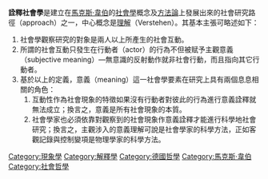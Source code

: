 '''詮釋社會學'''是建立在[[馬克斯·韋伯|馬克斯·韋伯]]的[[社會學|社會學]]概念及[[方法論|方法論]]上發展出來的社會研究路徑（approach）之一，中心概念是[[理解|理解]]（Verstehen）。其基本主張可略述如下：
#社會學觀察研究的對象是兩人以上所產生的社會互動。
#所謂的社會互動只發生在行動者（actor）的行為不但被赋予主觀意義（subjective meaning）—無意識的反射動作就非社會行動，而且指向其它行動者。
#基於以上的定義，意義（meaning）這一社會學要素在研究上具有兩個息息相關的角色：
##互動性作為社會現象的特徵如果沒有行動者對彼此的行為進行意義詮釋就無法成立；換言之，意義是所有社會現象的本質。
##社會學家也必須依靠對觀察到的社會現象作意義詮釋才能進行科學地社會研究；換言之，主觀涉入的意義理解可說是社會學家的科學方法，正如客觀記錄與控制變項是物理學家的科學方法。

[[Category:現象學|Category:現象學]]
[[Category:解釋學|Category:解釋學]]
[[Category:德國哲學|Category:德國哲學]]
[[Category:馬克斯·韋伯|Category:馬克斯·韋伯]]
[[Category:社會哲學|Category:社會哲學]]